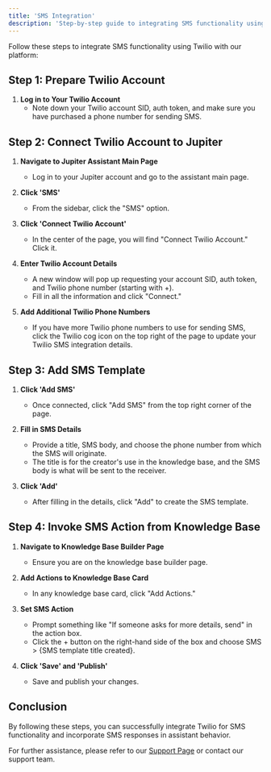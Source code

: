 ```yaml
---
title: 'SMS Integration'
description: 'Step-by-step guide to integrating SMS functionality using Twilio with our platform'
---
```


Follow these steps to integrate SMS functionality using Twilio with our platform:

## Step 1: Prepare Twilio Account

1. **Log in to Your Twilio Account**
   - Note down your Twilio account SID, auth token, and make sure you have purchased a phone number for sending SMS.

## Step 2: Connect Twilio Account to Jupiter

1. **Navigate to Jupiter Assistant Main Page**
   - Log in to your Jupiter account and go to the assistant main page.

2. **Click 'SMS'**
   - From the sidebar, click the "SMS" option.

3. **Click 'Connect Twilio Account'**
   - In the center of the page, you will find "Connect Twilio Account." Click it.

4. **Enter Twilio Account Details**
   - A new window will pop up requesting your account SID, auth token, and Twilio phone number (starting with +).
   - Fill in all the information and click "Connect."

5. **Add Additional Twilio Phone Numbers**
   - If you have more Twilio phone numbers to use for sending SMS, click the Twilio cog icon on the top right of the page to update your Twilio SMS integration details.

## Step 3: Add SMS Template

1. **Click 'Add SMS'**
   - Once connected, click "Add SMS" from the top right corner of the page.

2. **Fill in SMS Details**
   - Provide a title, SMS body, and choose the phone number from which the SMS will originate.
   - The title is for the creator's use in the knowledge base, and the SMS body is what will be sent to the receiver.

3. **Click 'Add'**
   - After filling in the details, click "Add" to create the SMS template.

## Step 4: Invoke SMS Action from Knowledge Base

1. **Navigate to Knowledge Base Builder Page**
    - Ensure you are on the knowledge base builder page.

2. **Add Actions to Knowledge Base Card**
    - In any knowledge base card, click "Add Actions."

3. **Set SMS Action**
    - Prompt something like "If someone asks for more details, send" in the action box.
    - Click the + button on the right-hand side of the box and choose SMS > \{SMS template title created}.

4. **Click 'Save' and 'Publish'**
    - Save and publish your changes.

## Conclusion

By following these steps, you can successfully integrate Twilio for SMS functionality and incorporate SMS responses in assistant behavior.

For further assistance, please refer to our [Support Page](/troubleshoot/support-guide) or contact our support team.
